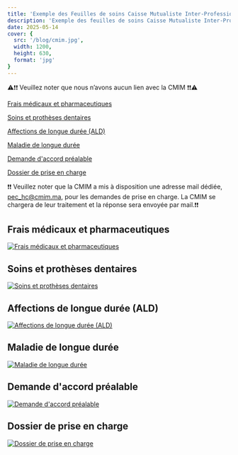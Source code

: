 ```yaml
---
title: 'Exemple des Feuilles de soins Caisse Mutualiste Inter-Professionnelle Marocaine (CMIM)'
description: 'Exemple des feuilles de soins Caisse Mutualiste Inter-Professionnelle Marocaine (CMIM)'
date: 2025-05-14
cover: {
  src: '/blog/cmim.jpg',
  width: 1200,
  height: 630,
  format: 'jpg'
}
---
```

⚠️❗❗ Veuillez noter que nous n’avons aucun lien avec la CMIM ❗❗⚠️


[Frais médicaux et pharmaceutiques](https://drive.usercontent.google.com/download?id=16w7PS8lhRxHZPFJpUY6YfZ-wAYRMg2v3&export=download)

[Soins et prothèses dentaires](https://drive.usercontent.google.com/download?id=1jFRz25rDqCqURri2cFCyXMHgDcjiMA3L&export=download)

[Affections de longue durée (ALD)](https://drive.usercontent.google.com/download?id=1D3iNh9cN8i6wMTZLg_00o6UaTskBYSL-&export=download)

[Maladie de longue durée](https://drive.usercontent.google.com/download?id=1zYYv2oMoE-yGsiqRmKE2_UfHHa_eDCJo&export=download)

[Demande d'accord préalable](https://drive.usercontent.google.com/uc?id=1hALGEdGbtSHXOp6waNrj5TAJaFCZzZQr&export=download)

[Dossier de prise en charge](https://drive.usercontent.google.com/download?id=1BJmzOR7dffRH1CBmA0huClleZEbzDPSn&export=download)

❗❗ Veuillez noter que la CMIM a mis à disposition une adresse mail dédiée, pec_hc@cmim.ma, pour les demandes de prise en charge. La CMIM se chargera de leur traitement et la réponse sera envoyée par mail.❗❗

## Frais médicaux et pharmaceutiques

[![Frais médicaux et pharmaceutiques](/blog/FMEP.webp)](https://drive.usercontent.google.com/download?id=16w7PS8lhRxHZPFJpUY6YfZ-wAYRMg2v3&export=download)

## Soins et prothèses dentaires

[![Soins et prothèses dentaires](/blog/SEPD.webp)](https://drive.usercontent.google.com/download?id=1jFRz25rDqCqURri2cFCyXMHgDcjiMA3L&export=download)

## Affections de longue durée (ALD)

[![Affections de longue durée (ALD)](/blog/ALD.webp)](https://drive.usercontent.google.com/download?id=1D3iNh9cN8i6wMTZLg_00o6UaTskBYSL-&export=download)

## Maladie de longue durée

[![Maladie de longue durée](/blog/MLD.webp)](https://drive.usercontent.google.com/download?id=1zYYv2oMoE-yGsiqRmKE2_UfHHa_eDCJo&export=download)

## Demande d'accord préalable

[![Demande d'accord préalable](/blog/DAP.webp)](https://drive.usercontent.google.com/uc?id=1hALGEdGbtSHXOp6waNrj5TAJaFCZzZQr&export=download)

## Dossier de prise en charge

[![Dossier de prise en charge](/blog/DPC.webp)](https://drive.usercontent.google.com/download?id=1BJmzOR7dffRH1CBmA0huClleZEbzDPSn&export=download)


